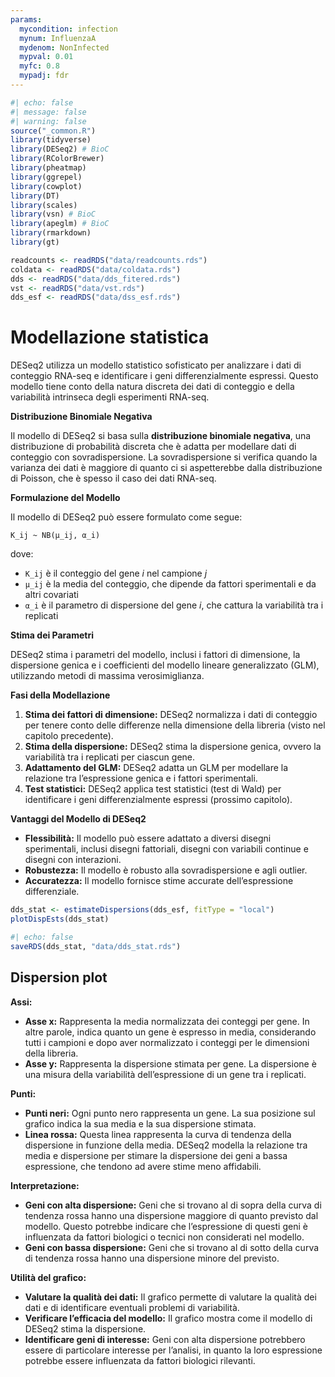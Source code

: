 ```yaml
---
params:
  mycondition: infection
  mynum: InfluenzaA
  mydenom: NonInfected
  mypval: 0.01
  myfc: 0.8
  mypadj: fdr
---
```


```r
#| echo: false
#| message: false
#| warning: false
source("_common.R")
library(tidyverse)
library(DESeq2) # BioC
library(RColorBrewer)
library(pheatmap)
library(ggrepel)
library(cowplot)
library(DT)
library(scales)
library(vsn) # BioC
library(apeglm) # BioC
library(rmarkdown)
library(gt)

readcounts <- readRDS("data/readcounts.rds")
coldata <- readRDS("data/coldata.rds")
dds <- readRDS("data/dds_fitered.rds")
vst <- readRDS("data/vst.rds")
dds_esf <- readRDS("data/dss_esf.rds")
```

# Modellazione statistica {#sec-deg-stat}

DESeq2 utilizza un modello statistico sofisticato per analizzare i dati di conteggio RNA-seq e identificare i geni differenzialmente espressi. Questo modello tiene conto della natura discreta dei dati di conteggio e della variabilità intrinseca degli esperimenti RNA-seq.

**Distribuzione Binomiale Negativa**

Il modello di DESeq2 si basa sulla **distribuzione binomiale negativa**, una distribuzione di probabilità discreta che è adatta per modellare dati di conteggio con sovradispersione. La sovradispersione si verifica quando la varianza dei dati è maggiore di quanto ci si aspetterebbe dalla distribuzione di Poisson, che è spesso il caso dei dati RNA-seq.

**Formulazione del Modello**

Il modello di DESeq2 può essere formulato come segue:

```
K_ij ~ NB(μ_ij, α_i)
```

dove:

*   `K_ij` è il conteggio del gene *i* nel campione *j*
*   `μ_ij` è la media del conteggio, che dipende da fattori sperimentali e da altri covariati
*   `α_i` è il parametro di dispersione del gene *i*, che cattura la variabilità tra i replicati

**Stima dei Parametri**

DESeq2 stima i parametri del modello, inclusi i fattori di dimensione, la dispersione genica e i coefficienti del modello lineare generalizzato (GLM), utilizzando metodi di massima verosimiglianza.

**Fasi della Modellazione**

1.  **Stima dei fattori di dimensione:** DESeq2 normalizza i dati di conteggio per tenere conto delle differenze nella dimensione della libreria (visto nel capitolo precedente).
2.  **Stima della dispersione:** DESeq2 stima la dispersione genica, ovvero la variabilità tra i replicati per ciascun gene.
3.  **Adattamento del GLM:** DESeq2 adatta un GLM per modellare la relazione tra l'espressione genica e i fattori sperimentali.
4.  **Test statistici:** DESeq2 applica test statistici (test di Wald) per identificare i geni differenzialmente espressi (prossimo capitolo).

**Vantaggi del Modello di DESeq2**

*   **Flessibilità:** Il modello può essere adattato a diversi disegni sperimentali, inclusi disegni fattoriali, disegni con variabili continue e disegni con interazioni.
*   **Robustezza:** Il modello è robusto alla sovradispersione e agli outlier.
*   **Accuratezza:** Il modello fornisce stime accurate dell'espressione differenziale.

```r
dds_stat <- estimateDispersions(dds_esf, fitType = "local")
plotDispEsts(dds_stat)

```

```r
#| echo: false
saveRDS(dds_stat, "data/dds_stat.rds")
```

## Dispersion plot

**Assi:**

* **Asse x:**  Rappresenta la media normalizzata dei conteggi per gene. In altre parole,  indica quanto un gene è espresso in media,  considerando tutti i campioni e dopo aver normalizzato i conteggi per le dimensioni della libreria.
* **Asse y:** Rappresenta la dispersione stimata per gene. La dispersione è una misura della variabilità dell'espressione di un gene tra i replicati.

**Punti:**

* **Punti neri:** Ogni punto nero rappresenta un gene. La sua posizione sul grafico indica la sua media e la sua dispersione stimata.
* **Linea rossa:**  Questa linea rappresenta la curva di tendenza della dispersione in funzione della media. DESeq2 modella la relazione tra media e dispersione per stimare la dispersione dei geni a bassa espressione, che tendono ad avere stime meno affidabili.


**Interpretazione:**

* **Geni con alta dispersione:** Geni che si trovano al di sopra della curva di tendenza rossa hanno una dispersione maggiore di quanto previsto dal modello. Questo potrebbe indicare che l'espressione di questi geni è influenzata da fattori biologici o tecnici non considerati nel modello.
* **Geni con bassa dispersione:** Geni che si trovano al di sotto della curva di tendenza rossa hanno una dispersione minore del previsto.


**Utilità del grafico:**

* **Valutare la qualità dei dati:**  Il grafico permette di valutare la qualità dei dati e di identificare eventuali problemi di variabilità.
* **Verificare l'efficacia del modello:**  Il grafico mostra come il modello di DESeq2 stima la dispersione. 
* **Identificare geni di interesse:**  Geni con alta dispersione potrebbero essere di particolare interesse per l'analisi,  in quanto la loro espressione potrebbe essere influenzata da fattori biologici rilevanti.

